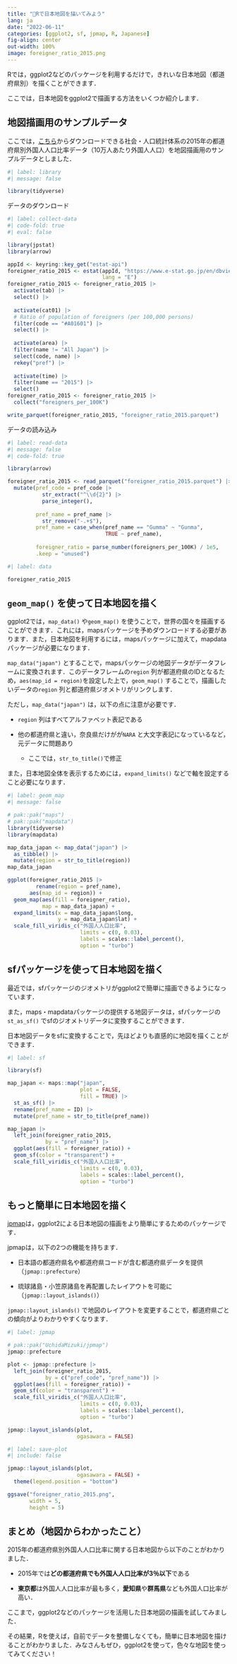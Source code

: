 ```yaml
---
title: "🗾Rで日本地図を描いてみよう"
lang: ja
date: "2022-06-11"
categories: [ggplot2, sf, jpmap, R, Japanese]
fig-align: center
out-width: 100%
image: foreigner_ratio_2015.png
---
```


Rでは，ggplot2などのパッケージを利用するだけで，きれいな日本地図（都道府県別）を描くことができます．

ここでは，日本地図をggplot2で描画する方法をいくつか紹介します．

## 地図描画用のサンプルデータ

ここでは，[こちら](https://www.e-stat.go.jp/dbview?sid=0000010201)からダウンロードできる社会・人口統計体系の2015年の都道府県別外国人人口比率データ（10万人あたり外国人人口）を地図描画用のサンプルデータとしました．

```r
#| label: library
#| message: false

library(tidyverse)
```

データのダウンロード

```r
#| label: collect-data
#| code-fold: true
#| eval: false

library(jpstat)
library(arrow)

appId <- keyring::key_get("estat-api")
foreigner_ratio_2015 <- estat(appId, "https://www.e-stat.go.jp/en/dbview?sid=0000010201",
                              lang = "E")
foreigner_ratio_2015 <- foreigner_ratio_2015 |> 
  activate(tab) |> 
  select() |> 
  
  activate(cat01) |> 
  # Ratio of population of foreigners (per 100,000 persons)
  filter(code == "#A01601") |> 
  select() |> 
  
  activate(area) |> 
  filter(name != "All Japan") |> 
  select(code, name) |> 
  rekey("pref") |> 
  
  activate(time) |> 
  filter(name == "2015") |> 
  select()
foreigner_ratio_2015 <- foreigner_ratio_2015 |> 
  collect("foreigners_per_100K")

write_parquet(foreigner_ratio_2015, "foreigner_ratio_2015.parquet")

```

データの読み込み

```r
#| label: read-data
#| message: false
#| code-fold: true

library(arrow)

foreigner_ratio_2015 <- read_parquet("foreigner_ratio_2015.parquet") |> 
  mutate(pref_code = pref_code |> 
           str_extract("^\\d{2}") |> 
           parse_integer(),
         
         pref_name = pref_name |> 
           str_remove("-.+$"),
         pref_name = case_when(pref_name == "Gumma" ~ "Gunma",
                               TRUE ~ pref_name),
         
         foreigner_ratio = parse_number(foreigners_per_100K) / 1e5,
         .keep = "unused")

```

```r
#| label: data

foreigner_ratio_2015

```

## `geom_map()` を使って日本地図を描く

ggplot2では，`map_data()` や`geom_map()` を使うことで，世界の国々を描画することができます．これには，mapsパッケージを予めダウンロードする必要があります．また，日本地図を利用するには，mapsパッケージに加えて，mapdataパッケージが必要になります．

`map_data("japan")` とすることで，mapsパッケージの地図データがデータフレームに変換されます．このデータフレームの`region` 列が都道府県のIDとなるため，`aes(map_id = region)`を設定した上で，`geom_map()` することで，描画したいデータの`region` 列と都道府県ジオメトリがリンクします．

ただし，`map_data("japan")` は，以下の点に注意が必要です．

-   `region` 列はすべてアルファベット表記である

-   他の都道府県と違い，奈良県だけがが`NARA` と大文字表記になっているなど，元データに問題あり

    -   ここでは，`str_to_title()`で修正

また，日本地図全体を表示するためには，`expand_limits()` などで軸を設定すること必要になります．

```r
#| label: geom_map
#| message: false

# pak::pak("maps")
# pak::pak("mapdata")
library(tidyverse)
library(mapdata)

map_data_japan <- map_data("japan") |> 
  as_tibble() |> 
  mutate(region = str_to_title(region))
map_data_japan

ggplot(foreigner_ratio_2015 |> 
         rename(region = pref_name),
       aes(map_id = region)) +
  geom_map(aes(fill = foreigner_ratio),
           map = map_data_japan) +
  expand_limits(x = map_data_japan$long,
                y = map_data_japan$lat) +
  scale_fill_viridis_c("外国人人口比率",
                       limits = c(0, 0.03),
                       labels = scales::label_percent(),
                       option = "turbo")
```

## sfパッケージを使って日本地図を描く

最近では，sfパッケージのジオメトリがggplot2で簡単に描画できるようになっています．

また，maps・mapdataパッケージの提供する地図データは，sfパッケージの`st_as_sf()` でsfのジオメトリデータに変換することができます．

日本地図データをsfに変換することで，先ほどよりも直感的に地図を描くことができます．

```r
#| label: sf

library(sf)

map_japan <- maps::map("japan", 
                       plot = FALSE,
                       fill = TRUE) |> 
  st_as_sf() |> 
  rename(pref_name = ID) |> 
  mutate(pref_name = str_to_title(pref_name))

map_japan |> 
  left_join(foreigner_ratio_2015,
            by = "pref_name") |> 
  ggplot(aes(fill = foreigner_ratio)) +
  geom_sf(color = "transparent") +
  scale_fill_viridis_c("外国人人口比率",
                       limits = c(0, 0.03),
                       labels = scales::label_percent(),
                       option = "turbo")

```

## もっと簡単に日本地図を描く

[jpmap](https://github.com/UchidaMizuki/jpmap)は，ggplot2による日本地図の描画をより簡単にするためのパッケージです．

jpmapは，以下の2つの機能を持ちます．

-   日本語の都道府県名や都道府県コードが含む都道府県データを提供（`jpmap::prefecture`）

-   琉球諸島・小笠原諸島を再配置したレイアウトを可能に（`jpmap::layout_islands()`）

`jpmap::layout_islands()` で地図のレイアウトを変更することで，都道府県ごとの傾向がよりわかりやすくなります．

```r
#| label: jpmap

# pak::pak("UchidaMizuki/jpmap")
jpmap::prefecture

plot <- jpmap::prefecture |> 
  left_join(foreigner_ratio_2015,
            by = c("pref_code", "pref_name")) |> 
  ggplot(aes(fill = foreigner_ratio)) +
  geom_sf(color = "transparent") +
  scale_fill_viridis_c("外国人人口比率",
                       limits = c(0, 0.03),
                       labels = scales::label_percent(),
                       option = "turbo")

jpmap::layout_islands(plot,
                      ogasawara = FALSE)
```

```r
#| label: save-plot
#| include: false

jpmap::layout_islands(plot,
                      ogasawara = FALSE) +
  theme(legend.position = "bottom")

ggsave("foreigner_ratio_2015.png",
       width = 5,
       height = 5)

```

## まとめ（地図からわかったこと）

2015年の都道府県別外国人人口比率に関する日本地図から以下のことがわかりました．

-   2015年では**どの都道府県でも外国人人口比率が3％以下**である

-   **東京都**は外国人人口比率が最も多く，**愛知県**や**群馬県**なども外国人口比率が高い．

ここまで，ggplot2などのパッケージを活用した日本地図の描画を試してみました．

その結果，Rを使えば，自前でデータを整備しなくても，簡単に日本地図を描けることがわかりました．みなさんもぜひ，ggplot2を使って，色々な地図を使ってみてください！
